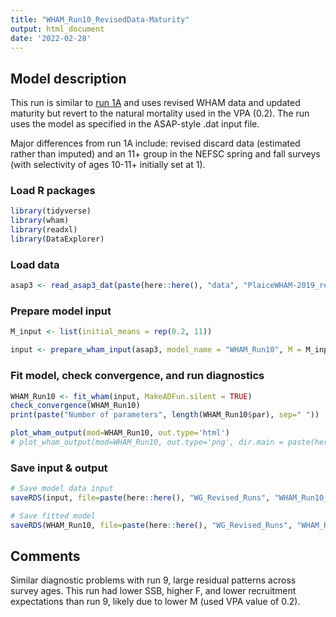 ```yaml
---
title: "WHAM_Run10_RevisedData-Maturity"
output: html_document
date: '2022-02-28'
---
```


## Model description

This run is similar to [run 1A](https://github.com/ahart1/PlaiceWG2021/blob/main/Plaice_Baseline_UpdatedData_Runs.Rmd) and uses revised WHAM data and updated maturity but revert to the natural mortality used in the VPA (0.2). The run uses the model as specified in the ASAP-style .dat input file.

Major differences from run 1A include: revised discard data (estimated rather than imputed) and an 11+ group in the NEFSC spring and fall surveys (with selectivity of ages 10-11+ initially set at 1).

### Load R packages
```r
library(tidyverse)
library(wham)
library(readxl)
library(DataExplorer)
```

### Load data
```r
asap3 <- read_asap3_dat(paste(here::here(), "data", "PlaiceWHAM-2019_revised_NEFSC-LW-WAA.DAT", sep="/"))
```

### Prepare model input
```r
M_input <- list(initial_means = rep(0.2, 11))

input <- prepare_wham_input(asap3, model_name = "WHAM_Run10", M = M_input) 
```

### Fit model, check convergence, and run diagnostics
```r
WHAM_Run10 <- fit_wham(input, MakeADFun.silent = TRUE) 
check_convergence(WHAM_Run10)
print(paste("Number of parameters", length(WHAM_Run10$par), sep=" "))

plot_wham_output(mod=WHAM_Run10, out.type='html')
# plot_wham_output(mod=WHAM_Run10, out.type='png', dir.main = paste(here::here(), "WHAM_Run10", sep="/"))
```

### Save input & output
```r
# Save model data input
saveRDS(input, file=paste(here::here(), "WG_Revised_Runs", "WHAM_Run10_RevisedData-Maturity", "WHAM_Run10_input.rds", sep="/"))

# Save fitted model
saveRDS(WHAM_Run10, file=paste(here::here(), "WG_Revised_Runs", "WHAM_Run10_RevisedData-Maturity", "WHAM_Run10_model.rds", sep="/"))
```

## Comments
Similar diagnostic problems with run 9, large residual patterns across survey ages. This run had lower SSB, higher F, and lower recruitment expectations than run 9, likely due to lower M (used VPA value of 0.2).

